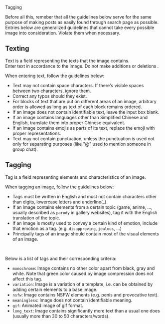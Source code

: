 
<Typography variant="h2">Tagging</Typography>

Before all this, remeber that all the guidelines below serve for the same purpose of making posts as easily found through search page as possible.  
Entries below are generalized guidelines that cannot take every possible image into consideration. Violate them when necessary.

## Texting

Text is a field representing the texts that the image contains.  
Enter text in accordance to the image. Do not make additions or deletions .

When entering text, follow the guidelines below:

- Text may not contain space characters. If there's visible spaces between two characters, ignore them.
- Correct any typos should they exist.
- For blocks of text that are put on different areas of an image, arbitrary order is allowed as long as text of each block remains ordered.
- If an image does not contain identifiable text, leave the input box blank.
- If an image contains languages other than Simplified Chinese and English, translate them into proper Chinese equivalent.
- If an image contains emojis as parts of its text, replace the emoji with proper representations.
- Text may not contain punctuation, unless the punctuation is used not only for separating purposes (like "@" used to mention someone in group chat).

## Tagging

Tag is a field representing elements and characteristics of an image.  

When tagging an image, follow the guidelines below:

- Tags must be written in English and must not contain characters other than digits, lowercase letters and underline(_).
- If an image contains elements from a certain topic (game, anime, ..., usually described as `parody` in gallery websites), tag it with the English translation of the topic.
- If an image is mostly used to convey a certain kind of emotion, include that emotion as a tag. (e.g. `disapproving`, `jealous`, ...)
- Principally tags of an image should contain most of the visual elements of an image.  

<br />

Below is a list of tags and their corresponding criteria:  

- `monochrome`: Image contains no other color apart from black, gray and white. Note that green color caused by image compression does not affect this tag.
- `variation`: Image is a variation of a template, i.e. can be obtained by adding certain elements to a base image.
- `nsfw`: Image contains NSFW elements (e.g. penis and provocative text).
- `meaningless`: Image does not contain identifiable meaning.
- `gif`: Animated image of gif format.
- `long_text`: Image contains significantly more text than a usual one does (usually more than 30 to 50 characters/words).
